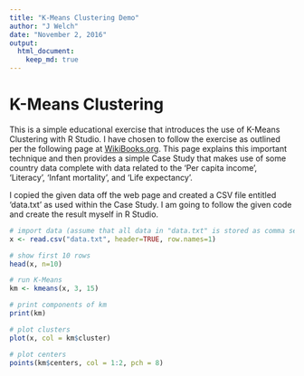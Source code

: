 ```yaml
---
title: "K-Means Clustering Demo"
author: "J Welch"
date: "November 2, 2016"
output: 
  html_document:
    keep_md: true
---
```


# K-Means Clustering

This is a simple educational exercise that introduces the use of K-Means Clustering with R Studio.  I have chosen to follow the exercise as outlined per the following page at [WikiBooks.org](https://en.wikibooks.org/wiki/Data_Mining_Algorithms_In_R/Clustering/K-Means).  This page explains this important technique and then provides a simple Case Study that makes use of some country data complete with data related to the 'Per capita income', 'Literacy', 'Infant mortality', and 'Life expectancy'.

I copied the given data off the web page and created a CSV file entitled 'data.txt' as used within the Case Study.  I am going to follow the given code and create the result myself in R Studio.


```r
# import data (assume that all data in "data.txt" is stored as comma separated values)
x <- read.csv("data.txt", header=TRUE, row.names=1)

# show first 10 rows
head(x, n=10)

# run K-Means
km <- kmeans(x, 3, 15)

# print components of km
print(km)

# plot clusters
plot(x, col = km$cluster)

# plot centers
points(km$centers, col = 1:2, pch = 8)
```

